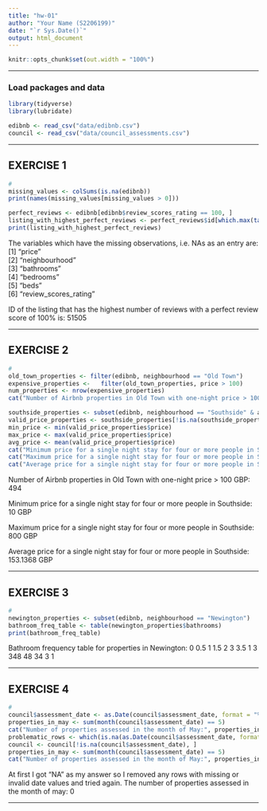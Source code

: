```yaml
---
title: "hw-01"
author: "Your Name (S2206199)"
date: "`r Sys.Date()`"
output: html_document
---
```


```r
knitr::opts_chunk$set(out.width = "100%")
```


------------------------------------------------------------------------------

### Load packages and data

```r
library(tidyverse)
library(lubridate)

edibnb <- read_csv("data/edibnb.csv")
council <- read_csv("data/council_assessments.csv")
```

------------------------------------------------------------------------------


## EXERCISE 1

```r
# 
missing_values <- colSums(is.na(edibnb))
print(names(missing_values[missing_values > 0]))

perfect_reviews <- edibnb[edibnb$review_scores_rating == 100, ]
listing_with_highest_perfect_reviews <- perfect_reviews$id[which.max(table(perfect_reviews$id))]
print(listing_with_highest_perfect_reviews)


```

The variables which have the missing observations, i.e. NAs as an entry are: 
[1] "price"               
[2] "neighbourhood"       
[3] "bathrooms"           
[4] "bedrooms"            
[5] "beds"                
[6] "review_scores_rating"

ID of the listing that has the highest number of reviews with a perfect review score of 100% is: 51505


------------------------------------------------------------------------------

## EXERCISE 2

```r
# 
old_town_properties <- filter(edibnb, neighbourhood == "Old Town")
expensive_properties <-   filter(old_town_properties, price > 100)
num_properties <- nrow(expensive_properties)
cat("Number of Airbnb properties in Old Town with one-night price > 100 GBP:", num_properties)

southside_properties <- subset(edibnb, neighbourhood == "Southside" & accommodates >= 4)
valid_price_properties <- southside_properties[!is.na(southside_properties$price), ]
min_price <- min(valid_price_properties$price)
max_price <- max(valid_price_properties$price)
avg_price <- mean(valid_price_properties$price)
cat("Minimum price for a single night stay for four or more people in Southside:", min_price, "GBP\n")
cat("Maximum price for a single night stay for four or more people in Southside:", max_price, "GBP\n")
cat("Average price for a single night stay for four or more people in Southside:", avg_price, "GBP\n")

```


Number of Airbnb properties in Old Town with one-night price > 100 GBP: 494

Minimum price for a single night stay for four or more people in Southside: 10 GBP

Maximum price for a single night stay for four or more people in Southside: 800 GBP

Average price for a single night stay for four or more people in Southside: 153.1368 GBP

------------------------------------------------------------------------------

## EXERCISE 3

```r
# 
newington_properties <- subset(edibnb, neighbourhood == "Newington")
bathroom_freq_table <- table(newington_properties$bathrooms)
print(bathroom_freq_table)

```


Bathroom frequency table for properties in Newington: 
0 0.5   1 1.5   2   3 3.5 
1   3 348  48  34   3   1 

------------------------------------------------------------------------------

## EXERCISE 4

```r
# 
council$assessment_date <- as.Date(council$assessment_date, format = "%Y-%m-%d")
properties_in_may <- sum(month(council$assessment_date) == 5)
cat("Number of properties assessed in the month of May:", properties_in_may, "\n")
problematic_rows <- which(is.na(as.Date(council$assessment_date, format = "%Y-%m-%d")))
council <- council[!is.na(council$assessment_date), ]
properties_in_may <- sum(month(council$assessment_date) == 5)
cat("Number of properties assessed in the month of May:", properties_in_may, "\n")
```


At first I got "NA" as my answer so I removed any rows with missing or invalid date values and tried again. The number of properties assessed in the month of may: 0


------------------------------------------------------------------------------
